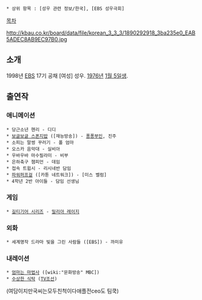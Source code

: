  * 상위 항목 : [성우 관련 정보/한국], [EBS 성우극회]

[[목차]]

http://kbau.co.kr/board/data/file/korean_3_3_3/1890292918_3ba235e0_EAB5ADEC8AB9EC97B0.jpg

== 소개 ==
1998년 [[EBS]] 17기 공채 [여성] 성우. [[1976년]] [[1월 5일]]생.

== 출연작 ==
=== 애니메이션 ===
 * 당근소년 헨리 - 디디
 * [[보글보글 스폰지밥]] ([재능방송]) - [[퐁퐁부인]], 진주
 * 소피는 말썽 꾸러기 - 폴 엄마
 * 오스카 음악대 - 실비아
 * 우바우바 마수필라미 - 비부
 * 은하축구 챔피언 - 데임
 * 접속 트윕시 - 리시네반 담임
 * [[파워퍼프걸]] ([카툰 네트워크]) - [미스 벨럼]
 * 4학년 2반 아이들 - 담임 선생님
 
=== 게임 ===
 * [[길티기어 시리즈]] - [[밀리아 레이지]]

=== 외화 ===
 * 세계명작 드라마 빛을 그린 사람들 ([EBS]) - 까미유

=== 내레이션 ===
 * [[엄마는 마법사]] ([wiki:"문화방송" MBC])
 * [[수상한 식탁]] ([[TV조선]])

(여담이지만국씨는모두친척이다애플전ceo도 팀쿡)
